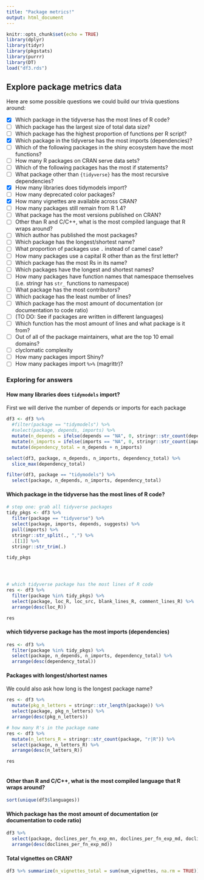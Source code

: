 ```yaml
---
title: "Package metrics!"
output: html_document
---
```


```r
knitr::opts_chunk$set(echo = TRUE)
library(dplyr)
library(tidyr)
library(pkgstats)
library(purrr)
library(DT)
load("df3.rds")
```

## Explore package metrics data

Here are some possible questions we could build our trivia questions around:

* [x] Which package in the tidyverse has the most lines of R code?
* [ ] Which package has the largest size of total data size?
* [ ] Which package has the highest proportion of functions per R script?
* [x] Which package in the tidyverse has the most imports (dependencies)?
* [ ] Which of the following packages in the shiny ecosystem have the most functions?
* [ ] How many R packages on CRAN serve data sets?
* [ ] Which of the following packages has the most if statements?
* [ ] What package other than `{tidyverse}` has the most recursive dependencies?
* [x] How many libraries does tidymodels import?
* [ ] How many deprecated color packages?
* [x] How many vignettes are available across CRAN?
* [ ] How many packages still remain from R 1.4?
* [ ] What package has the most versions published on CRAN?
* [ ] Other than R and C/C++, what is the most compiled language that R wraps around?
* [ ] Which author has published the most packages?
* [ ] Which package has the longest/shortest name?
* [ ] What proportion of packages use `.` instead of camel case?
* [ ] How many packages use a capital R other than as the first letter?
* [ ] Which package has the most Rs in its name?
* [ ] Which packages have the longest and shortest names?
* [ ] How many packages have function names that namespace themselves (i.e. stringr has `str_` functions to namespace)
* [ ] What package has the most contributors?
* [ ] Which package has the least number of lines?
* [ ] Which package has the most amount of documentation (or documentation to code ratio)
* [ ] (TO DO: See if packages are written in different languages)
* [ ] Which function has the most amount of lines and what package is it from?
* [ ] Out of all of the package maintainers, what are the top 10 email domains?
* [ ] clyclomatic complexity
* [ ] How many packages import Shiny?
* [ ] How many packages import `%>%` (magrittr)?


### Exploring for answers

#### How many libraries does `tidymodels` import?

First we will derive the number of depends or imports for each package


```r
df3 <- df3 %>%
  #filter(package == "tidymodels") %>%
  #select(package, depends, imports) %>%
  mutate(n_depends = ifelse(depends == "NA", 0, stringr::str_count(depends, ",") + 1)) %>%
  mutate(n_imports = ifelse(imports == "NA", 0, stringr::str_count(imports, ",") + 1)) %>%
  mutate(dependency_total = n_depends + n_imports)

select(df3, package, n_depends, n_imports, dependency_total) %>%
  slice_max(dependency_total)

filter(df3, package == "tidymodels") %>%
  select(package, n_depends, n_imports, dependency_total)
```

#### Which package in the tidyverse has the most lines of R code?

```r
# step one: grab all tidyverse packages
tidy_pkgs <- df3 %>%
  filter(package == "tidyverse") %>%
  select(package, imports, depends, suggests) %>%
  pull(imports) %>%
  stringr::str_split(., ",") %>%
  .[[1]] %>%
  stringr::str_trim(.)

tidy_pkgs




# which tidyverse package has the most lines of R code
res <- df3 %>%
  filter(package %in% tidy_pkgs) %>%
  select(package, loc_R, loc_src, blank_lines_R, comment_lines_R) %>%
  arrange(desc(loc_R))

res
```

#### which tidyverse package has the most imports (dependencies)

```r
res <- df3 %>%
  filter(package %in% tidy_pkgs) %>%
  select(package, n_depends, n_imports, dependency_total) %>%
  arrange(desc(dependency_total))
```

#### Packages with longest/shortest names

We could also ask how long is the longest package name?

```r
res <- df3 %>%
  mutate(pkg_n_letters = stringr::str_length(package)) %>%
  select(package, pkg_n_letters) %>%
  arrange(desc(pkg_n_letters))

# how many R's in the package name
res <- df3 %>%
  mutate(n_letters_R = stringr::str_count(package, "r|R")) %>%
  select(package, n_letters_R) %>%
  arrange(desc(n_letters_R))

res
  
```
#### Other than R and C/C++, what is the most compiled language that R wraps around?

```r
sort(unique(df3$languages))
```

#### Which package has the most amount of documentation (or documentation to code ratio)

```r
df3 %>%
  select(package, doclines_per_fn_exp_mn, doclines_per_fn_exp_md, doclines_per_fn_not_exp_mn, doclines_per_fn_not_exp_md, docchars_per_par_exp_mn, docchars_per_par_exp_md) %>%
  arrange(desc(doclines_per_fn_exp_md))
```

#### Total vignettes on CRAN?

```r
df3 %>% summarize(n_vignettes_total = sum(num_vignettes, na.rm = TRUE))
```


